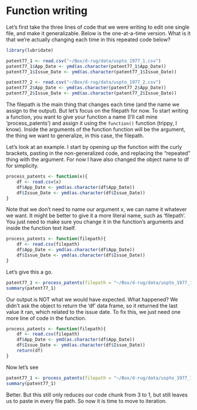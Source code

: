# Function writing {-}

Let's first take the three lines of code that we were writing to edit one single file, and make it generalizable. Below is the one-at-a-time version. What is it that we're actually changing each time in this repeated code below?
```r
library(lubridate)
```

```r
patent77_1 <- read.csv("~/Box/d-rug/data/uspto_1977_1.csv")
patent77_1$App_Date <- ymd(as.character(patent77_1$App_Date))
patent77_1$Issue_Date <- ymd(as.character(patent77_1$Issue_Date))

patent77_2 <- read.csv("~/Box/d-rug/data/uspto_1977_2.csv")
patent77_2$App_Date <- ymd(as.character(patent77_2$App_Date))
patent77_2$Issue_Date <- ymd(as.character(patent77_2$Issue_Date))
```

The filepath is the main thing that changes each time (and the name we assign to the output). But let's focus on the filepath for now. To start writing a function, you want to give your function a name (I'll call mine 'process_patents') and assign it using the `function()` function (trippy, I know). Inside the arguments of the function function will be the argument, the thing we want to generalize, in this case, the filepath.

Let's look at an example. I start by opening up the function with the curly brackets, pasting in the non-generalized code, and replacing the "repeated" thing with the argument. For now I have also changed the object name to df for simplicity.

```r
process_patents <- function(x){
    df <- read.csv(x)
    df$App_Date <- ymd(as.character(df$App_Date))
    df$Issue_Date <- ymd(as.character(df$Issue_Date))
}
```

Note that we don't need to name our argument x, we can name it whatever we want. It might be better to give it a more literal name, such as 'filepath'. You just need to make sure you change it in the function's arguments and inside the function text itself.

```r
process_patents <- function(filepath){
    df <- read.csv(filepath)
    df$App_Date <- ymd(as.character(df$App_Date))
    df$Issue_Date <- ymd(as.character(df$Issue_Date))
}
```

Let's give this a go.

```r
patent77_1 <- process_patents(filepath = "~/Box/d-rug/data/uspto_1977_1.csv")
summary(patent77_1)
```

Our output is NOT what we would have expected. What happened? We didn't ask the object to return the 'df' data frame, so it returned the last value it ran, which related to the issue date. To fix this, we just need one more line of code in the function.

```r
process_patents <- function(filepath){
    df <- read.csv(filepath)
    df$App_Date <- ymd(as.character(df$App_Date))
    df$Issue_Date <- ymd(as.character(df$Issue_Date))
    return(df)
}
```

Now let's see

```r
patent77_1 <- process_patents(filepath = "~/Box/d-rug/data/uspto_1977_1.csv")
summary(patent77_1)
```

Better. But this still only reduces our code chunk from 3 to 1, but still leaves us to paste in every file path. So now it is time to move to iteration.



